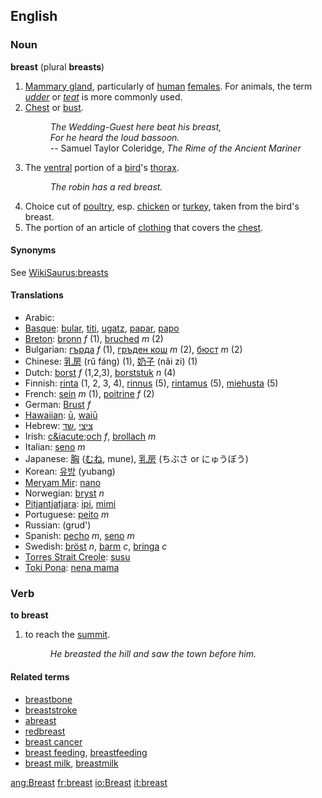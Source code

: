 ==English==
=== Noun ===
'''breast''' (plural '''breasts''')

# [[Mammary gland]], particularly of [[human]] [[female]]s.  For animals, the term ''[[udder]]'' or ''[[teat]]'' is more commonly used.
# [[Chest]] or [[bust]].
#: ''The Wedding-Guest here beat his breast,''
#: ''For he heard the loud bassoon.''
#: -- Samuel Taylor Coleridge, ''The Rime of the Ancient Mariner''
#The [[ventral]] portion of a [[bird]]'s [[thorax]].
#: ''The robin has a red breast.''
# Choice cut of [[poultry]], esp. [[chicken]] or [[turkey]], taken from the bird's breast.
# The portion of an article of [[clothing]] that covers the [[chest]].

==== Synonyms ====
See [[WikiSaurus:breasts]]

==== Translations ====
*Arabic: {{ARchar|[[صدر|صّدر]]}}
*[[Basque]]: [[bular]], [[titi]], [[ugatz]], [[papar]], [[papo]]
*[[Breton]]: [[bronn]] ''f'' (1), [[bruched]] ''m'' (2)
*Bulgarian: [[гърда]] ''f'' (1), [[гръден кош]] ''m'' (2), [[бюст]] ''m'' (2)
*Chinese: [[乳房]] (rǔ fáng) (1), [[奶子]] (nǎi zi) (1)
*Dutch: [[borst]] ''f'' (1,2,3), [[borststuk]] ''n'' (4)
*Finnish: [[rinta]] (1, 2, 3, 4), [[rinnus]] (5), [[rintamus]] (5), [[miehusta]] (5)
*French: [[sein]] ''m'' (1), [[poitrine]] ''f'' (2)
*German: [[Brust]] ''f''
*[[Hawaiian]]: [[ū]], [[waiū]]
*Hebrew: &rlm;[[שד]]&lrm;, &rlm;[[ציצי]]&lrm;
*Irish: [[c&iacute;och]] ''f'', [[brollach]] ''m''
*Italian: [[seno]] ''m''
*Japanese: [[胸]] ([[むね]], mune), [[乳房]] (ちぶさ or にゅうぼう)
*Korean: [[유방]] (yubang)
*[[Meryam Mir]]: [[nano]]
*Norwegian: [[bryst]] ''n''
*[[Pitjantjatjara]]: [[ipi]], [[mimi]]
*Portuguese: [[peito]] ''m''
*Russian: {{RUchar|[[грудь]]}} (grud')
*Spanish: [[pecho]] ''m'', [[seno]] ''m''
*Swedish: [[bröst]] ''n'', [[barm]] ''c'', [[bringa]] ''c''
*[[Torres Strait Creole]]: [[susu]]
*[[Toki Pona]]: [[nena mama]]

===Verb===
'''to breast'''
# to reach the [[summit]].
#: ''He breasted the hill and saw the town before him.''
==== Related terms ====
*[[breastbone]]
*[[breaststroke]]
*[[abreast]]
*[[redbreast]]
*[[breast cancer]]
*[[breast feeding]], [[breastfeeding]]
*[[breast milk]], [[breastmilk]]

[[ang:Breast]]
[[fr:breast]]
[[io:Breast]]
[[it:breast]]
